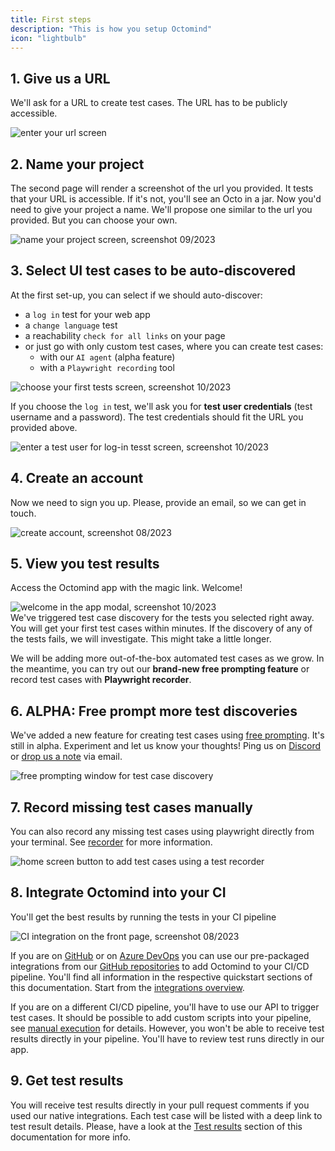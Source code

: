 ```yaml
---
title: First steps
description: "This is how you setup Octomind"
icon: "lightbulb"
---
```


## 1. Give us a URL

We'll ask for a URL to create test cases. The URL has to be publicly accessible.

<Frame caption="First page of the setup flow - link to your website, screenshot 09/2023">
  <img src="/images/setup/setup-1-url.png" alt="enter your url screen" />
</Frame>

## 2. Name your project

The second page will render a screenshot of the url you provided. It tests that your URL is accessible. If it's not, you'll see an Octo in a jar.
Now you'd need to give your project a name. We'll propose one similar to the url you provided.
But you can choose your own.

<Frame caption="Second page of the setup flow: Name your project, screenshot 09/2023">
  <img
    src="/images/setup/setup-2-project.png"
    alt="name your project screen, screenshot 09/2023"
  />
</Frame>

<div class="mt-8" />

## 3. Select UI test cases to be auto-discovered

At the first set-up, you can select if we should auto-discover:

- a `log in` test for your web app
- a `change language` test
- a reachability `check for all links` on your page
- or just go with only custom test cases, where you can create test cases:
  - with our `AI agent` \(alpha feature\)
  - with a `Playwright recording` tool

<Frame caption="Third page of the setup flow - choose your first tests, screenshot 10/2023">
  <img
    src="images/setup/setup-3-custom.png"
    alt="choose your first tests screen, screenshot 10/2023"
  />
</Frame>

If you choose the `log in` test, we'll ask you for **test user credentials** \(test username and a password\).
The test credentials should fit the URL you provided above.

<Frame caption="Third page of the setup flow - insert test user credentials for a log-in test, screenshot 10/2023">
  <img
    src="/images/setup/setup-3-credentials.png"
    alt="enter a test user for log-in tesst screen, screenshot 10/2023"
  />
</Frame>

## 4. Create an account

Now we need to sign you up. Please, provide an email, so we can get in touch.

<Frame caption="Fourth page of the setup flow - create account, screenshot 08/2023">
  <img
    src="/images/setup/setup-4-create-account.png"
    alt="create account, screenshot 08/2023"
  />
</Frame>

## 5. View you test results

Access the Octomind app with the magic link. Welcome!

<Frame caption="Fifth page of the setup flow - the app welcome screen, screenshot 10/2023">
  <img
    src="/images/setup/setup-5-welcome-modal.png"
    alt="welcome in the app modal, screenshot 10/2023"
  />
</Frame>

<div class="mt-8" />

<Info>
  We've triggered test case discovery for the tests you selected right away. You
  will get your first test cases within minutes. If the discovery of any of the
  tests fails, we will investigate. This might take a little longer.
</Info>

We will be adding more out-of-the-box automated test cases as we grow. In the meantime, you can try out our **brand-new free prompting feature** or record test cases with **Playwright recorder**.

## 6. ALPHA: Free prompt more test discoveries

We've added a new feature for creating test cases using [free prompting](/discovery). It's still in alpha. Experiment and let us know your thoughts!
Ping us on [Discord](https://discord.gg/3ShnZMKRfA) or [drop us a note](mailto:contact@octomind.dev) via email.

<Frame caption="Free promting window for test case discovery, screenshot 08/2023">
  <img
    src="images/free-prompting-UX.png"
    alt="free prompting window for test case discovery"
  />
</Frame>

## 7. Record missing test cases manually

You can also record any missing test cases using playwright directly from your terminal. See [recorder](/recorder) for
more information.

<Frame caption="Home screen button to add test cases using a test recorder, screenshot 10/2023">
  <img
    src="images/setup/setup-7-recorder
    .png"
    alt="home screen button to add test cases using a test recorder"
  />
</Frame>

## 8. Integrate Octomind into your CI

You'll get the best results by running the tests in your CI pipeline

<Frame caption="CI integration on the front page of the app, screenshot 09/2023">
  <img
    src="images/never-miss-a-bug.png"
    alt="CI integration on the front page, screenshot 08/2023"
  />
</Frame>

If you are on [GitHub](/integrations/quickstart-GitHub) or on [Azure DevOps](/integrations/quickstart-Azure) you can use our pre-packaged integrations
from our [GitHub repositories](https://github.com/OctoMind-dev) to add Octomind to your CI/CD pipeline. You'll find all information in the respective
quickstart sections of this documentation. Start from the [integrations overview](/integrations-overview).

If you are on a different CI/CD pipeline, you'll have to use our API to trigger test cases. It should be possible to add custom scripts into
your pipeline, see [manual execution](/manual-execution) for details. However, you won't be able to receive test results directly in your pipeline. You'll have to review test runs directly in our app.

## 9. Get test results

You will receive test results directly in your pull request comments if you used our native integrations.
Each test case will be listed with a deep link to test result details.
Please, have a look at the [Test results](/test-results) section of this documentation for more info.
